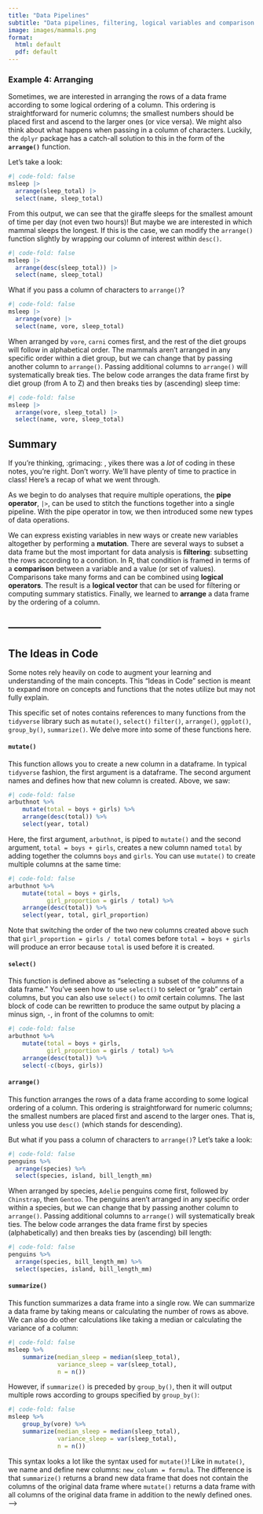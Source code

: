 ```yaml
---
title: "Data Pipelines"
subtitle: "Data pipelines, filtering, logical variables and comparison operators"
image: images/mammals.png
format:
  html: default
  pdf: default
---
```


<!--

## Introducing the pipe

```r
#| echo: FALSE
#| code-fold: FALSE
library(stat20data)
library(tidyverse)
```

[A]{.dropcap}t this stage in the course, the number of functions that you are familiar with has grown dramatically. To do truly powerful things with data, you need to not just call one of these functions, but string together many of them in a thoughtful and organized manner.

An an example, let's return to our work with the `penguins` dataset from last lecture. In order to calculate the mean and standard deviation of bill length across each species of penguin, we need to take the original data frame and

1. Use `group_by()` to inform R we would like to calculate summaries across levels of a categorical variable (namely, the `species` variable). 

2. Use `summarise()` to calculate these summaries.


A conventional approach breaks this process into two distinct lines of code and saves the output mid-way through.

```r
#| code-fold: false
grouped_penguins <- group_by(penguins, species)
summarise(grouped_penguins, 
          bill_length_mean = mean(bill_length_mm),
          bill_length_sd = sd(bill_length_mm))
```

An approach that is more concise, easier to read, and generally faster to run is to compose these functions together with "the pipe". The pipe, written `|>`, is an operator that you have access to when you load the tidyverse package. If you have two functions, `f1` and `f2`, both of which take a data frame as the first argument, you can pipe the output of `f1` directly into `f2` using.

:::{style="font-size: 1.5em; text-align: center"}
```
f1(DF) |> f2()
```
:::

Let's use the pipe to rewrite the code shown above.

```r
#| code-fold: false
group_by(penguins, species) |> 
  summarise(bill_length_mean = mean(bill_length_mm),
            bill_length_sd = sd(bill_length_mm))
```

The first function, `group_by()`, is unchanged. However the second function, `summarise()`, is now missing its first argument, the data frame. That is because it is being *piped directly in* from the output of the first function.

While this is a fine way to use the pipe, your code is made much more readable if you format it like this:

```r
#| code-fold: false
penguins |>
  group_by(species) |> 
  summarise(bill_length_mean = mean(bill_length_mm),
            bill_length_sd = sd(bill_length_mm))
```

For the rest of the examples given in the notes, we will stick with this formatting when using the pipe operator. This code results in the same output as the first version, but it now reads a bit like a poem: "Take the `penguins` data frame, prepare it for calculations across each species, then calculate the mean and standard deviation of bill length (across each species of penguin)". 


:::{.column-margin}
This poem is admittedly not particularly poetic.
:::

### Breaking the pipe

![](images/pipeline-1.png){fig-align=center}


Here's another, less poetic way to think about the pipe, as described by the above image! Most claims about data start with a *raw* data set, undergo many subsetting, aggregating, and cleaning operations, then return a *data product*. Each one of these operations can be represented by one of the turns through the pipe. It's good practice to understand the output of each line of code by *breaking the pipe*. With regards to our previous example, we can remove the `summarise()` and just look at the output of the `group_by()` step. 

```r
#| code-fold: false
penguins |>
  group_by(species)
```

This looks . . . exactly like the original data frame. Well, not *exactly* like it: there is now a note at the top that the data frame now has the notion of groups based on `species`. In effect, `group_by()` has taken the generic data frame and turned it into the one in the middle below: the same data frame but with rows now flagged as belonging to one group or another. When we pipe this grouped data frame into `summarise()`, `summarise()` collapses that data frame down into a single row for each group and creates a new column for each new summary statistic.

![](images/group-by.png){fig-align=center width="500px"}

In addition to providing greater insight on each step in your data pipeline, breaking the pipe is a fantastic way to troubleshoot any errors in your pipeline. If you run just the first piece of your pipeline and it works, add the second piece and try again. Continue this process with the rest of the pieces until the error occurs. When you run into the error, the piece you just added is the guilty party. 


## The pipe in action

We will now look at a few examples to understand the power of such a simple piece of syntax. In doing so, we will introduce a few more `dplyr` functions that will expand your ability to perform more specific pieces of data analysis. 

Our data set of choice begins with a very general focus. In 2007, Savage and West published *A qualitative, theoretical framework for understanding mammalian sleep*[^msleep], wherein they "develop a general, quantitative theory for mammalian sleep that relates many of its fundamental parameters to metabolic rate and body size". Characterizing the sleep patterns of *all* mammals is a broad task and their data set is corresponding diverse. Take a look at the first ten rows of their data below.

[^msleep]: V. M. Savage and G. B. West. [A quantitative, theoretical framework for understanding mammalian sleep](https://www.pnas.org/doi/10.1073/pnas.0610080104). Proceedings of the National Academy of Sciences, 104 (3):1051-1056, 2007.

```r
#| code-fold: false
#| echo: false
msleep <- msleep %>%
    mutate(log_bodywt = log(bodywt * 1000)) 

msleep %>%
    select(name, sleep_total, log_bodywt, 
           vore, conservation)
```

In this data set, the unit of observation is a single species and the variables observed on each are its name, the average length of sleep each day, the natural log of the average weight, its dietary pattern, and its conservation status. 
We can visualize the relationship between sleep and body size in all 83 species using a **scatter plot.**


```r
#| code-fold: false
#| echo: false
df_labels <- filter(msleep, 
                    name %in% c("Little brown bat",
                                "African elephant"))

library(ggrepel)
p_sleep <- msleep %>%
    ggplot(aes(x = log_bodywt,
                   y = sleep_total)) +
    geom_point() +
    geom_text_repel(data = df_labels, 
                    aes(label = name), 
                    min.segment.length = 0,
                    box.padding = 2.5) +
    labs(x = "body weight (in log grams)",
         y = "total sleep per day (in hrs)") +
    theme_bw()

p_sleep
```

The mammals vary from the wee brown bat, slumbering for nearly 20 hours a day, to the massive African elephant, nodding off for less than five. That is quite a range! Lets drill down to smaller subsets of this data frame to gain a more nuanced sense of what is going on.

### Example 1: Mutation

Oftentimes the variables we are most interested in analyzing in a data set don't exist in the form most conducive for doing so. Other times, they don't exist at all. For example, note how in our first output of the `msleep` data and the scatter plot that body weight is being presented in *log grams* (`log_bodywt`). In reality, the body weight as originally present in the `msleep` dataset is called `bodywt` and is recorded in kilograms! To get to `log_bodywt`, we will perform what is called a mutation. 

**Mutation**

The act of creating a new column in a dataset based on information in existing column(s). 

There are a variety of different mutations that you can apply to a column(s) in a dataset. In the last lecture, we *overwrote* an existing column with an updated version of itself. Today, we will perform a mathematical mutation on the `bodywt` column. 

```r
#| code-fold: false
msleep |>
    mutate(log_bodywt = log(bodywt * 1000)) |>
    select(log_bodywt, bodywt)
```

Here, the first argument, `msleep`, is piped to the `dplyr` function **`mutate()`** and the second argument, `log_bodywt`, creates a new column named `log_bodywt` by multiplying the `bodywt` column by 100 (converting kilograms to grams) and then taking the natural log. We then pipe this output into `select()` to compare the two columns. 

You can use `mutate()` to create multiple columns at the same time:

```r
#| code-fold: false
msleep |>
    mutate(log_bodywt = log(bodywt * 1000),
           sleep_total_min = sleep_total*60) |>
    select(log_bodywt, bodywt,
           sleep_total, sleep_total_min)
```


If you plan to use these new columns after creating them more than once, it's best to *save them back* into the original dataset!

```r
#| code-fold: false
msleep <- msleep |>
  mutate(log_bodywt = log(bodywt * 1000),
           sleep_total_min = sleep_total*60) 
```

### Example 2: Filtering

If you think about the shape of a data frame, there are two basic ways you might go about slicing and dicing it into smaller subsets.

One way is to go at it is column-by-column. The act of selecting a subset of the columns of a data frame is called, well, *selecting*. This is what we touched on briefly in the last lecture and in the previous example. When you select a column, you can do so either by its name or by its column number (or index). Selecting columns by name is more useful because their order tends to be arbitrary and might change over the course of an analysis.

The other way to go at it is row-by-row. The act of subsetting the rows of the data frame based on their row number is called *slicing*. As with columns, the order of the rows is also often arbitrary, so this is of limited use. Much more useful is *filtering*.

:::{.column-margin}
In the tidyverse, these functions are named `select()`, `slice()`, and `filter()`.
:::

**Filtering**

:   The act of subsetting the rows of a data frame based on the values of one or more variables to extract the observations of interest.

Filters are powerful because they comb through the values of the data frame, which is where most of the information is. The key part of any filter is the condition that you assert for the rows that are retained in your data frame. Let's set up a filter to return only the little brown bat.

```r
#| code-fold: false
msleep |>
  filter(name == "Little brown bat")
```

Here `name == "Little brown bat"` is the condition that must be met by any row in the data set to be retained. The syntax used to set up the condition is a comparison between a column in the data frame on the left and a possible value of that column on the right.

### Example 2 Detour: Comparison Operators

The filter above uses the most direct condition: it retains the rows that have a value in the `name` variable that is precisely `"Little brown bat"`. In this case, there is only one such row. There are a range of different comparisons that can be made, though, and each has its own operator.

:::: {.columns}

::: {.column width="20%"}
:::

::: {.column width="60%"}
| Operator | Translation               |
|----------|--------------------------|
| `==`     | equal to                 |
| `!=`     | not equal to             |
| `<`      | less than                |
| `>`      | greater than             |
| `<=`     | less than or equal to    |
| `>=`     | greater than or equal to |
:::

::: {.column width="20%"}
:::

::::

At first, the `==` operator looks like a typo. Why doesn't we use `=`? The reason is that a single equals sign is already busy at work in R: it sets the values of arguments inside a function. Instead of assignment, we want to determine whether the thing on the left holds the same value as the thing on the right, so we use `==`. It might help you keep things straight if you read it in your head as "is exactly equal to".

Let's return only the rows with large animals, defined as those with a log body weight greater than 12.

```r
#| code-fold: false
msleep |>
  filter(log_bodywt > 12)
```

There were 9 such animals and you can see all of them are large.

### Example 2 Detour: Logical Operators

What if you want both the little brown bat and the African elephant? What if you want both the large creatures as well as those that sleep only briefly? These are tasks that call for multiple comparisons composed together with the logical operators `&`, `|`, and `%in%`.

This filter returns the creatures who are large and who sleep little.

```r
#| code-fold: false
msleep |>
  filter(log_bodywt > 12 & sleep_total < 5)
```

This can be read as "filter the `msleep` data frame to return the rows where both the log body weight is greater than 12 and the sleep total is less than 5". We see that there are 8 such creatures, one fewer than the data frame with only the body weight filter (bottle-nosed dolphins sleep, on average, 5.2 hrs).

Using `&` to represent "and" is common across most computer languages but you can alternatively use the somewhat more compact syntax of simply adding the second filter after a comma.

```r
#| code-fold: false
msleep |>
  filter(log_bodywt > 12,
         sleep_total < 5)
```

*These two methods are equivalent.*

<!--
To return all rows that either have a high body weight or low sleep time or both, use the `|` operator (sometimes called "vertical bar").

```r
#| code-fold: false
msleep |>
  filter(log_bodywt > 12 | sleep_total < 5)
```

Be cautious in deciding whether you want to use `&`  or `|`. While `|` is generally read as "or", we could also describe the above filter as one that returns the rows that have a high body weight and the rows that have low sleep times.

One way to keep them straight is to keep an eye on the number of observations that are returned. The intersection of multiple conditions (using `&`) should result in the same or fewer rows (the orange area) than the union of multiple conditions (using `|`) (the blue area). 

```r
#| fig-height: 3
#| fig-align: center
#| code-fold: false
#| echo: false

library(patchwork)

p_and <- p_sleep +
    annotate("rect", xmin = 12, xmax = 16,
             ymin = 1.5, ymax = 5, 
             fill = "orange", alpha = .4)

p_or <- p_sleep +
    annotate("rect", xmin = 12, xmax = 16,
             ymin = 1.5, ymax = 20, 
             fill = "blue", alpha = .4) +
    annotate("rect", xmin = 2, xmax = 12,
             ymin = 1.5, ymax = 5, 
             fill = "blue", alpha = .4)

p_and + p_or
```

When working with nominal categorical variables, the only operator that you'll be using is `==`. You can return a union like normal using `|`,

```r
#| code-fold: false
msleep |>
  filter(name == "Little brown bat" | name == "African elephant")
```

Or you can save some typing (and craft more readable code) by using `%in%` instead:

```r
#| code-fold: false
msleep |>
  filter(name %in% c("Little brown bat", "African elephant"))
```


### Taxonomy of Data: Logicals

It is useful to pause here to look under the hood of this code. Once you get accustomed to the comparison operators and the syntax, the R code reads very similarly to the equivalent English command. But how are those comparisons being represented in terms of data?

To answer this question, consider a simple numeric vector of four integers.

```r
#| code-fold: false

a <- c(2, 4, 6, 8)
```

We can apply a comparison operator to this vector using the same syntax as above. Let's compare each value in this vector to see if its less than 5.

```r
#| code-fold: false

a < 5
```

The result is a vector of the same length as `a` where each value indicates whether the comparison to each element was true or false. While it looks like a factor or a character vector `TRUE` and `FALSE`, this is actually our newest entry into the Taxonomy of Data: the **logical vector**.

```r
#| code-fold: false

class(a < 5)
```

A logical vector can only take two values, `TRUE` and `FALSE` (R also recognizes `T` and `F` but not `True` or `true`). While it might seem like a categorical variable with only two levels, a logical vector has an important property that makes it behave like a numerical variable.

```r
#| code-fold: false

sum(a < 5)
```

In a logical vector, a value of true is represented both by `TRUE` and by the number 1 and false by `FALSE` and the number 0. This integer representation is why `TRUE + TRUE` will work (it's 2!) but `"TRUE" + "TRUE"` will not.

This dual representation is very useful because it allows us to compute a proportion using, paradoxically, the `mean()` function.

```r
#| code-fold: false
mean(a < 5)
```

`a < 5` results in a vector with two 1s and two 0s. When you take the mean like this, you're really finding the proportion of the elements that meet the condition that you laid out in your comparison. This is a very handy trick. Let's apply it to the `msleep` dataset as part of our next example.

### Example 3

In the following data pipeline, we will 

1. Split our mammals up by diet (carnivore, herbivore, omnivore, etc.)

2. Calculate the proportion of mammals in each diet group that sleep over eight hours in the day

3. Calculate the number of mammals in each group

This will require both `group_by()` and `summarise()`, as well as our *handy trick* discussed above and a new summary function. 

```r
#| code-fold: false
msleep |>
  group_by(vore) |>
  summarise(p_gt_8hrs = mean(sleep_total > 8),
            n = n())
```

-   In the above code, `sleep_total > 8` creates a vector of `TRUE`s and `FALSE`s depending on whether the mammal slept for over eight hours a day. `mean()` then treats these `TRUE`s and `FALSE`s like 1s and 0s, and produces a proportion of mammals who sleep over eight hours a day in each diet group. 

-   The **`n()`** summary statistic *counts the number of observations within each group*. For example, there are nineteen carnivores in the `msleep` dataset. Based on this, we can deduce that thirteen carnviores satisfied our sleeping condition. This means that when calculating the proportion for carnivores, the `mean()` function is taking the average of thirteen 1s/`TRUE`s and six 0s/`FALSE`s!

The code written above could be equivalently written as follows:

```r
#| code-fold: false
#| eval: false
msleep |>
  mutate(long_sleep = sleep_total > 8) |>
  group_by(vore) |>
  summarise(p_gt_8hrs = mean(long_sleep),
            n = n())
```

In this version, the `sleep_total > 8` vector is made into a new *column* using `mutate()` called `long_sleep`. This is a column of `TRUE`s and `FALSE`s, and we can then take its mean directly in the `summarise()` step. 


<!-- ## Missing Data -->

<!-- ```{r} -->
<!-- #| code-fold: false -->

<!-- filter(msleep, log_bodywt > 6) -->
<!-- ``` -->

<!-- ```{r} -->
<!-- #| code-fold: false -->

<!-- filter(msleep, !is.na(log_bodywt), -->
<!--        log_bodywt > 6) -->
<!-- ``` -->



### Example 4: Arranging

Sometimes, we are interested in arranging the rows of a data frame according to some logical ordering of a column. This ordering is straightforward for numeric columns; the smallest numbers should be placed first and ascend to the larger ones (or vice versa). We might also think about what happens when passing in a column of characters. Luckily, the `dplyr` package has a catch-all solution to this in the form of the **`arrange()`** function. 

Let's take a look:

```r
#| code-fold: false
msleep |>
  arrange(sleep_total) |>
  select(name, sleep_total)
```

From this output, we can see that the giraffe sleeps for the smallest amount of time per day (not even two hours)! But maybe we are interested in which mammal sleeps the longest. If this is the case, we can modify the `arrange()` function slightly by wrapping our column of interest within `desc()`.

```r
#| code-fold: false
msleep |>
  arrange(desc(sleep_total)) |>
  select(name, sleep_total)
```

What if you pass a column of characters to `arrange()`?

```r
#| code-fold: false
msleep |>
  arrange(vore) |>
  select(name, vore, sleep_total)
```

When arranged by `vore`, `carni` comes first, and the rest of the diet groups will follow in alphabetical order. The mammals aren't arranged in any specific order within a diet group, but we can change that by passing another column to `arrange()`. Passing additional columns to `arrange()` will systematically break ties. The below code arranges the data frame first by diet group (from A to Z) and then breaks ties by (ascending) sleep time:

```r
#| code-fold: false
msleep |>
  arrange(vore, sleep_total) |>
  select(name, vore, sleep_total)
```


## Summary

If you're thinking, :grimacing: , yikes there was a *lot* of coding in these notes, you're right. Don't worry. We'll have plenty of time to practice in class! Here's a recap of what we went through.

As we begin to do analyses that require multiple operations, the **pipe operator**, `|>`, can be used to stitch the functions together into a single pipeline. With the pipe operator in tow, we then introduced some new types of data operations. 

We can express existing variables in new ways or create new variables altogether by performing a **mutation**. There are several ways to subset a data frame but the most important for data analysis is **filtering**: subsetting the rows according to a condition. In R, that condition is framed in terms of a **comparison** between a variable and a value (or set of values). Comparisons take many forms and can be combined using **logical operators**. The result is a **logical vector** that can be used for filtering or computing summary statistics. Finally, we learned to **arrange** a data frame by the ordering of a column. 

---------------------------
---------------------------

## The Ideas in Code

Some notes rely heavily on code to augment your learning and understanding of the main concepts. This "Ideas in Code" section is meant to expand more on concepts and functions that the notes utilize but may not fully explain. 

This specific set of notes contains references to many functions from the `tidyverse` library such as `mutate()`, `select()` `filter()`, `arrange()`, `ggplot()`, `group_by()`, `summarize()`. We delve more into some of these functions here.

#### `mutate()`

This function allows you to create a new column in a dataframe. In typical `tidyverse` fashion, the first argument is a dataframe. The second argument names and defines how that new column is created. Above, we saw:

```r
#| code-fold: false
arbuthnot %>%
    mutate(total = boys + girls) %>%
    arrange(desc(total)) %>%
    select(year, total)
```

Here, the first argument, `arbuthnot`, is piped to `mutate()` and the second argument, `total = boys + girls`, creates a new column named `total` by adding together the columns `boys` and `girls`. You can use `mutate()` to create multiple columns at the same time:

```r
#| code-fold: false
arbuthnot %>%
    mutate(total = boys + girls,
           girl_proportion = girls / total) %>%
    arrange(desc(total)) %>%
    select(year, total, girl_proportion)
```

Note that switching the order of the two new columns created above such that `girl_proportion = girls / total` comes before `total = boys + girls` will produce an error because `total` is used before it is created. 

#### `select()`

This function is defined above as "selecting a subset of the columns of a data frame." You've seen how to use `select()` to select or "grab" certain columns, but you can also use `select()` to *omit* certain columns. The last block of code can be rewritten to produce the same output by placing a minus sign, `-`, in front of the columns to omit:

```r
#| code-fold: false
arbuthnot %>%
    mutate(total = boys + girls,
           girl_proportion = girls / total) %>%
    arrange(desc(total)) %>%
    select(-c(boys, girls))
```

#### `arrange()`

This function arranges the rows of a data frame according to some logical ordering of a column. This ordering is straightforward for numeric columns; the smallest numbers are placed first and ascend to the larger ones. That is, unless you use `desc()` (which stands for descending). 

But what if you pass a column of characters to `arrange()`? Let's take a look:

```r
#| code-fold: false
penguins %>%
  arrange(species) %>%
  select(species, island, bill_length_mm)
```

When arranged by species, `Adelie` penguins come first, followed by `Chinstrap`, then `Gentoo`. The penguins aren't arranged in any specific order within a species, but we can change that by passing another column to `arrange()`. Passing additional columns to `arrange()` will systematically break ties. The below code arranges the data frame first by species (alphabetically) and then breaks ties by (ascending) bill length:

```r
#| code-fold: false
penguins %>%
  arrange(species, bill_length_mm) %>%
  select(species, island, bill_length_mm)
```

#### `summarize()`

This function summarizes a data frame into a single row. We can summarize a data frame by taking means or calculating the number of rows as above. We can also do other calculations like taking a median or calculating the variance of a column:

```r
#| code-fold: false
msleep %>%
    summarize(median_sleep = median(sleep_total),
              variance_sleep = var(sleep_total),
              n = n())
```


However, if `summarize()` is preceded by `group_by()`, then it will output multiple rows according to groups specified by `group_by()`:

```r
#| code-fold: false
msleep %>%
    group_by(vore) %>%
    summarize(median_sleep = median(sleep_total),
              variance_sleep = var(sleep_total),
              n = n())
```

This syntax looks a lot like the syntax used for `mutate()`! Like in `mutate()`, we name and define new columns: `new_column = formula`. The difference is that `summarize()` returns a brand new data frame that does not contain the columns of the original data frame where `mutate()` returns a data frame with all columns of the original data frame in addition to the newly defined ones.
-->
